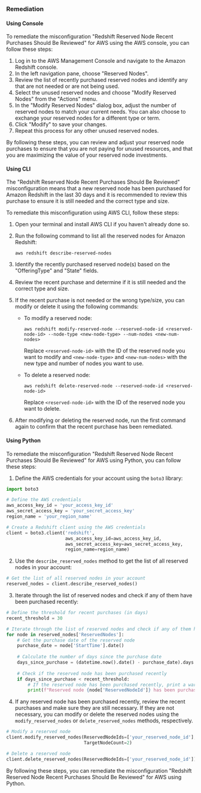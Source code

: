 ### Remediation

#### Using Console

To remediate the misconfiguration "Redshift Reserved Node Recent Purchases Should Be Reviewed" for AWS using the AWS console, you can follow these steps:

1. Log in to the AWS Management Console and navigate to the Amazon Redshift console.
2. In the left navigation pane, choose "Reserved Nodes".
3. Review the list of recently purchased reserved nodes and identify any that are not needed or are not being used.
4. Select the unused reserved nodes and choose "Modify Reserved Nodes" from the "Actions" menu.
5. In the "Modify Reserved Nodes" dialog box, adjust the number of reserved nodes to match your current needs. You can also choose to exchange your reserved nodes for a different type or term.
6. Click "Modify" to save your changes.
7. Repeat this process for any other unused reserved nodes.

By following these steps, you can review and adjust your reserved node purchases to ensure that you are not paying for unused resources, and that you are maximizing the value of your reserved node investments.

#### Using CLI

The "Redshift Reserved Node Recent Purchases Should Be Reviewed" misconfiguration means that a new reserved node has been purchased for Amazon Redshift in the last 30 days and it is recommended to review this purchase to ensure it is still needed and the correct type and size.

To remediate this misconfiguration using AWS CLI, follow these steps:

1. Open your terminal and install AWS CLI if you haven't already done so.
2. Run the following command to list all the reserved nodes for Amazon Redshift:

   ```
   aws redshift describe-reserved-nodes
   ```

3. Identify the recently purchased reserved node(s) based on the "OfferingType" and "State" fields.
4. Review the recent purchase and determine if it is still needed and the correct type and size.
5. If the recent purchase is not needed or the wrong type/size, you can modify or delete it using the following commands:

   - To modify a reserved node:

     ```
     aws redshift modify-reserved-node --reserved-node-id <reserved-node-id> --node-type <new-node-type> --num-nodes <new-num-nodes>
     ```

     Replace `<reserved-node-id>` with the ID of the reserved node you want to modify and `<new-node-type>` and `<new-num-nodes>` with the new type and number of nodes you want to use.

   - To delete a reserved node:

     ```
     aws redshift delete-reserved-node --reserved-node-id <reserved-node-id>
     ```

     Replace `<reserved-node-id>` with the ID of the reserved node you want to delete.

6. After modifying or deleting the reserved node, run the first command again to confirm that the recent purchase has been remediated.

#### Using Python

To remediate the misconfiguration "Redshift Reserved Node Recent Purchases Should Be Reviewed" for AWS using Python, you can follow these steps:

1. Define the AWS credentials for your account using the `boto3` library:

```python
import boto3

# Define the AWS credentials
aws_access_key_id = 'your_access_key_id'
aws_secret_access_key = 'your_secret_access_key'
region_name = 'your_region_name'

# Create a Redshift client using the AWS credentials
client = boto3.client('redshift', 
                      aws_access_key_id=aws_access_key_id, 
                      aws_secret_access_key=aws_secret_access_key, 
                      region_name=region_name)
```

2. Use the `describe_reserved_nodes` method to get the list of all reserved nodes in your account:

```python
# Get the list of all reserved nodes in your account
reserved_nodes = client.describe_reserved_nodes()
```

3. Iterate through the list of reserved nodes and check if any of them have been purchased recently:

```python
# Define the threshold for recent purchases (in days)
recent_threshold = 30

# Iterate through the list of reserved nodes and check if any of them have been purchased recently
for node in reserved_nodes['ReservedNodes']:
    # Get the purchase date of the reserved node
    purchase_date = node['StartTime'].date()
    
    # Calculate the number of days since the purchase date
    days_since_purchase = (datetime.now().date() - purchase_date).days
    
    # Check if the reserved node has been purchased recently
    if days_since_purchase < recent_threshold:
        # If the reserved node has been purchased recently, print a warning message
        print(f"Reserved node {node['ReservedNodeId']} has been purchased recently ({days_since_purchase} days ago). Please review the recent purchases.")
```

4. If any reserved node has been purchased recently, review the recent purchases and make sure they are still necessary. If they are not necessary, you can modify or delete the reserved nodes using the `modify_reserved_nodes` or `delete_reserved_nodes` methods, respectively.

```python
# Modify a reserved node
client.modify_reserved_nodes(ReservedNodeIds=['your_reserved_node_id'], 
                             TargetNodeCount=2)

# Delete a reserved node
client.delete_reserved_nodes(ReservedNodeIds=['your_reserved_node_id'])
```

By following these steps, you can remediate the misconfiguration "Redshift Reserved Node Recent Purchases Should Be Reviewed" for AWS using Python.

